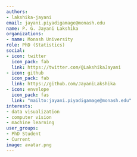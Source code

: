 ```yaml
---
authors:
- lakshika-jayani
email: jayani.piyadigamage@monash.edu
name: P. G. Jayani Lakshika
organizations:
- name: Monash University
role: PhD (Statistics)
social:
- icon: twitter
  icon_pack: fab
  link: https://twitter.com/@LakshikaJayani
- icon: github
  icon_pack: fab
  link: https://github.com/JayaniLakshika
- icon: envelope
  icon_pack: fas
  link: "mailto:jayani.piyadigamage@monash.edu"
interests:
- data visualization 
- computer vision 
- machine learning
user_groups:
- PhD Student
- Current
image: avatar.png
---
```

